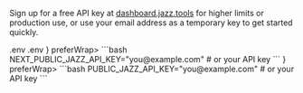 
Sign up for a free API key at [dashboard.jazz.tools](https://dashboard.jazz.tools) for higher limits or production use, or use your email address as a temporary key to get started quickly.

<ContentByFramework framework="react">
  <FileName>.env</FileName>
</ContentByFramework>
<ContentByFramework framework="svelte">
  <FileName>.env</FileName>
</ContentByFramework>

<TabbedCodeGroup default="react" savedPreferenceKey="framework" id="get-api-key">
<TabbedCodeGroupItem label="React" value="react" className="[&_span]:[tab-size:2]" icon={<ReactLogo />} preferWrap>
```bash
NEXT_PUBLIC_JAZZ_API_KEY="you@example.com" # or your API key
```
</TabbedCodeGroupItem>
<TabbedCodeGroupItem label="Svelte" value="svelte" className="[&_span]:[tab-size:2]" icon={<SvelteLogo />} preferWrap>
```bash
PUBLIC_JAZZ_API_KEY="you@example.com" # or your API key
```
</TabbedCodeGroupItem>
</TabbedCodeGroup>